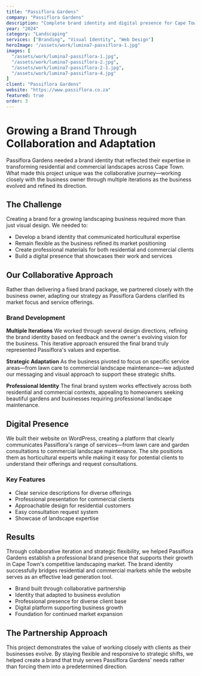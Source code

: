 ```yaml
---
title: "Passiflora Gardens"
company: "Passiflora Gardens"
description: "Complete brand identity and digital presence for Cape Town's landscaping and horticultural services company, built through collaborative iteration and strategic adaptation."
year: "2024"
category: "Landscaping"
services: ["Branding", "Visual Identity", "Web Design"]
heroImage: "/assets/work/lumina7-passiflora-1.jpg"
images: [
  "/assets/work/lumina7-passiflora-1.jpg",
  "/assets/work/lumina7-passiflora-2.jpg",
  "/assets/work/lumina7-passiflora-2-1.jpg",
  "/assets/work/lumina7-passiflora-4.jpg"
]
client: "Passiflora Gardens"
website: "https://www.passiflora.co.za"
featured: true
order: 3
---
```


# Growing a Brand Through Collaboration and Adaptation

Passiflora Gardens needed a brand identity that reflected their expertise in transforming residential and commercial landscapes across Cape Town. What made this project unique was the collaborative journey—working closely with the business owner through multiple iterations as the business evolved and refined its direction.

## The Challenge

Creating a brand for a growing landscaping business required more than just visual design. We needed to:

- Develop a brand identity that communicated horticultural expertise
- Remain flexible as the business refined its market positioning
- Create professional materials for both residential and commercial clients
- Build a digital presence that showcases their work and services

## Our Collaborative Approach

Rather than delivering a fixed brand package, we partnered closely with the business owner, adapting our strategy as Passiflora Gardens clarified its market focus and service offerings.

### Brand Development

**Multiple Iterations**
We worked through several design directions, refining the brand identity based on feedback and the owner's evolving vision for the business. This iterative approach ensured the final brand truly represented Passiflora's values and expertise.

**Strategic Adaptation**
As the business pivoted to focus on specific service areas—from lawn care to commercial landscape maintenance—we adjusted our messaging and visual approach to support these strategic shifts.

**Professional Identity**
The final brand system works effectively across both residential and commercial contexts, appealing to homeowners seeking beautiful gardens and businesses requiring professional landscape maintenance.

## Digital Presence

We built their website on WordPress, creating a platform that clearly communicates Passiflora's range of services—from lawn care and garden consultations to commercial landscape maintenance. The site positions them as horticultural experts while making it easy for potential clients to understand their offerings and request consultations.

### Key Features

- Clear service descriptions for diverse offerings
- Professional presentation for commercial clients
- Approachable design for residential customers
- Easy consultation request system
- Showcase of landscape expertise

## Results

Through collaborative iteration and strategic flexibility, we helped Passiflora Gardens establish a professional brand presence that supports their growth in Cape Town's competitive landscaping market. The brand identity successfully bridges residential and commercial markets while the website serves as an effective lead generation tool.

- Brand built through collaborative partnership
- Identity that adapted to business evolution
- Professional presence for diverse client base
- Digital platform supporting business growth
- Foundation for continued market expansion

## The Partnership Approach

This project demonstrates the value of working closely with clients as their businesses evolve. By staying flexible and responsive to strategic shifts, we helped create a brand that truly serves Passiflora Gardens' needs rather than forcing them into a predetermined direction.

